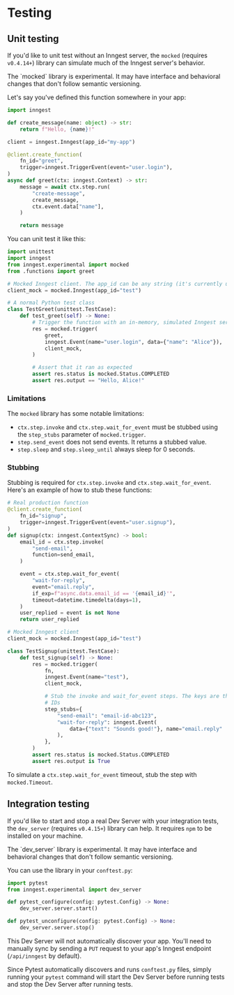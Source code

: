
# Testing

## Unit testing

If you'd like to unit test without an Inngest server, the `mocked` (requires `v0.4.14+`)  library can simulate much of the Inngest server's behavior.

<Callout variant="warning">
The `mocked` library is experimental. It may have interface and behavioral changes that don't follow semantic versioning.
</Callout>

Let's say you've defined this function somewhere in your app:

```python
import inngest

def create_message(name: object) -> str:
    return f"Hello, {name}!"

client = inngest.Inngest(app_id="my-app")

@client.create_function(
    fn_id="greet",
    trigger=inngest.TriggerEvent(event="user.login"),
)
async def greet(ctx: inngest.Context) -> str:
    message = await ctx.step.run(
        "create-message",
        create_message,
        ctx.event.data["name"],
    )

    return message
```

You can unit test it like this:

```python
import unittest
import inngest
from inngest.experimental import mocked
from .functions import greet

# Mocked Inngest client. The app_id can be any string (it's currently unused)
client_mock = mocked.Inngest(app_id="test")

# A normal Python test class
class TestGreet(unittest.TestCase):
    def test_greet(self) -> None:
        # Trigger the function with an in-memory, simulated Inngest server
        res = mocked.trigger(
            greet,
            inngest.Event(name="user.login", data={"name": "Alice"}),
            client_mock,
        )

        # Assert that it ran as expected
        assert res.status is mocked.Status.COMPLETED
        assert res.output == "Hello, Alice!"
```

### Limitations

The `mocked` library has some notable limitations:
- `ctx.step.invoke` and `ctx.step.wait_for_event` must be stubbed using the `step_stubs` parameter of `mocked.trigger`.
- `step.send_event` does not send events. It returns a stubbed value.
- `step.sleep` and `step.sleep_until` always sleep for 0 seconds.

### Stubbing

Stubbing is required for `ctx.step.invoke` and `ctx.step.wait_for_event`. Here's an example of how to stub these functions:

```python
# Real production function
@client.create_function(
    fn_id="signup",
    trigger=inngest.TriggerEvent(event="user.signup"),
)
def signup(ctx: inngest.ContextSync) -> bool:
    email_id = ctx.step.invoke(
        "send-email",
        function=send_email,
    )

    event = ctx.step.wait_for_event(
        "wait-for-reply",
        event="email.reply",
        if_exp=f"async.data.email_id == '{email_id}'",
        timeout=datetime.timedelta(days=1),
    )
    user_replied = event is not None
    return user_replied

# Mocked Inngest client
client_mock = mocked.Inngest(app_id="test")

class TestSignup(unittest.TestCase):
    def test_signup(self) -> None:
        res = mocked.trigger(
            fn,
            inngest.Event(name="test"),
            client_mock,

            # Stub the invoke and wait_for_event steps. The keys are the step
            # IDs
            step_stubs={
                "send-email": "email-id-abc123",
                "wait-for-reply": inngest.Event(
                    data={"text": "Sounds good!"}, name="email.reply"
                ),
            },
        )
        assert res.status is mocked.Status.COMPLETED
        assert res.output is True
```

To simulate a `ctx.step.wait_for_event` timeout, stub the step with `mocked.Timeout`.

## Integration testing

If you'd like to start and stop a real Dev Server with your integration tests, the `dev_server` (requires `v0.4.15+`) library can help. It requires `npm` to be installed on your machine.

<Callout variant="warning">
The `dev_server` library is experimental. It may have interface and behavioral changes that don't follow semantic versioning.
</Callout>

You can use the library in your `conftest.py`:

```python
import pytest
from inngest.experimental import dev_server

def pytest_configure(config: pytest.Config) -> None:
    dev_server.server.start()

def pytest_unconfigure(config: pytest.Config) -> None:
    dev_server.server.stop()
```

This Dev Server will not automatically discover your app. You'll need to manually sync by sending a `PUT` request to your app's Inngest endpoint (`/api/inngest` by default).

Since Pytest automatically discovers and runs `conftest.py` files, simply running your `pytest` command will start the Dev Server before running tests and stop the Dev Server after running tests.
